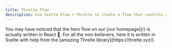 ```yaml
---
title: Threlte Flow
description: Use Svelte Flow + Threlte to create a flow that controls a 3D scene.
---
```




<ExampleLayout>
You may have noticed that the hero flow on our [our homepage](/) is actually written in React 🙈.
For all the non-believers, here it is written in Svelte with help from the [amazing Threlte library](https://threlte.xyz/).

<RemoteCodeViewer route="examples/misc/threlte-flow" framework="svelte" />

</ExampleLayout>
